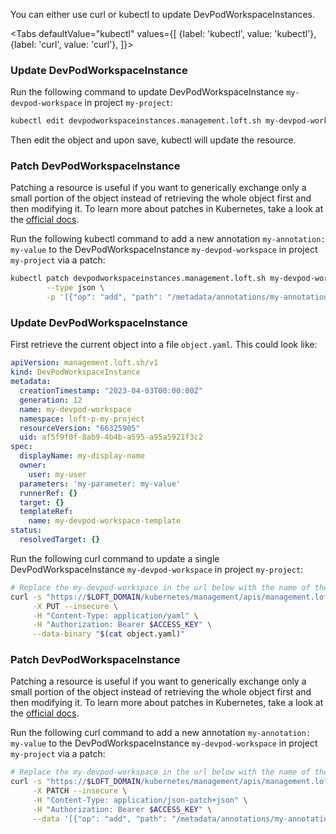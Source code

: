 

You can either use curl or kubectl to update DevPodWorkspaceInstances.

<Tabs
    defaultValue="kubectl"
    values={[
      {label: 'kubectl', value: 'kubectl'},
      {label: 'curl', value: 'curl'},
    ]}>
  <TabItem value="kubectl">


### Update DevPodWorkspaceInstance

Run the following command to update DevPodWorkspaceInstance `my-devpod-workspace` in project `my-project`:
```bash
kubectl edit devpodworkspaceinstances.management.loft.sh my-devpod-workspace -n loft-p-my-project
```

Then edit the object and upon save, kubectl will update the resource.

### Patch DevPodWorkspaceInstance

Patching a resource is useful if you want to generically exchange only a small portion of the object instead of retrieving the whole object first and then modifying it.
To learn more about patches in Kubernetes,  take a look at the [official docs](https://kubernetes.io/docs/tasks/manage-kubernetes-objects/update-api-object-kubectl-patch/#use-a-json-merge-patch-to-update-a-deployment).

Run the following kubectl command to add a new annotation `my-annotation: my-value` to the DevPodWorkspaceInstance `my-devpod-workspace` in project `my-project` via a patch:
```bash
kubectl patch devpodworkspaceinstances.management.loft.sh my-devpod-workspace -n loft-p-my-project \
        --type json \
        -p '[{"op": "add", "path": "/metadata/annotations/my-annotation", "value": "my-value"}]'
```


  </TabItem>
  <TabItem value="curl">


### Update DevPodWorkspaceInstance

First retrieve the current object into a file `object.yaml`. This could look like:
```yaml
apiVersion: management.loft.sh/v1
kind: DevPodWorkspaceInstance
metadata:
  creationTimestamp: "2023-04-03T00:00:00Z"
  generation: 12
  name: my-devpod-workspace
  namespace: loft-p-my-project
  resourceVersion: "66325905"
  uid: af5f9f0f-8ab9-4b4b-a595-a95a5921f3c2
spec:
  displayName: my-display-name
  owner:
    user: my-user
  parameters: 'my-parameter: my-value'
  runnerRef: {}
  target: {}
  templateRef:
    name: my-devpod-workspace-template
status:
  resolvedTarget: {}

```

Run the following curl command to update a single DevPodWorkspaceInstance `my-devpod-workspace` in project `my-project`:
```bash
# Replace the my-devpod-workspace in the url below with the name of the DevPodWorkspaceInstance you want to update
curl -s "https://$LOFT_DOMAIN/kubernetes/management/apis/management.loft.sh/v1/namespaces/loft-p-my-project/devpodworkspaceinstances/my-devpod-workspace" \
     -X PUT --insecure \
     -H "Content-Type: application/yaml" \
     -H "Authorization: Bearer $ACCESS_KEY" \
     --data-binary "$(cat object.yaml)"
```

### Patch DevPodWorkspaceInstance

Patching a resource is useful if you want to generically exchange only a small portion of the object instead of retrieving the whole object first and then modifying it.
To learn more about patches in Kubernetes,  take a look at the [official docs](https://kubernetes.io/docs/tasks/manage-kubernetes-objects/update-api-object-kubectl-patch/#use-a-json-merge-patch-to-update-a-deployment).

Run the following curl command to add a new annotation `my-annotation: my-value` to the DevPodWorkspaceInstance `my-devpod-workspace` in project `my-project` via a patch:
```bash
# Replace the my-devpod-workspace in the url below with the name of the DevPodWorkspaceInstance you want to update
curl -s "https://$LOFT_DOMAIN/kubernetes/management/apis/management.loft.sh/v1/namespaces/loft-p-my-project/devpodworkspaceinstances/my-devpod-workspace" \
     -X PATCH --insecure \
     -H "Content-Type: application/json-patch+json" \
     -H "Authorization: Bearer $ACCESS_KEY" \
     --data '[{"op": "add", "path": "/metadata/annotations/my-annotation", "value": "my-value"}]'
```


  </TabItem>
</Tabs>
